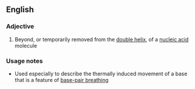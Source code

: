 ==English==

===Adjective===
{{en-adj|-}}

# {{context|genetics|lang=en}} Beyond, or temporarily removed from the [[double helix]], of a [[nucleic acid]] molecule

===Usage notes===
* Used especially to describe the thermally induced movement of a base that is a feature of [[base-pair breathing]]